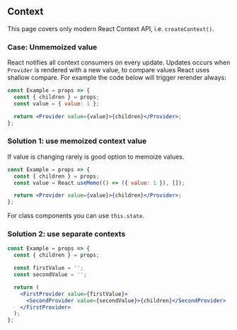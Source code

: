 
## Context

This page covers only modern React Context API, i.e. `createContext()`.

### Case: Unmemoized value

React notifies all context consumers on every update. Updates occurs when `Provider` is rendered with a new value, to compare values React uses shallow compare. For example the code below will trigger rerender always:

```jsx
const Example = props => {
  const { children } = props;
  const value = { value: 1 };

  return <Provider value={value}>{children}</Provider>;
};
```

<ContextUnmemoizedExample />

### Solution 1: use memoized context value

If value is changing rarely is good option to memoize values.

```jsx
const Example = props => {
  const { children } = props;
  const value = React.useMemo(() => ({ value: 1 }), []);

  return <Provider value={value}>{children}</Provider>;
};
```

<ContextMemoized />

For class components you can use `this.state`.

### Solution 2: use separate contexts

```jsx
const Example = props => {
  const { children } = props;

  const firstValue = '';
  const secondValue = '';

  return (
    <FirstProvider value={firstValue}>
      <SecondProvider value={secondValue}>{children}</SecondProvider>
    </FirstProvider>
  );
};
```

<ContextSeparate />
